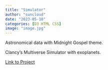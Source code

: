 ```yaml
---
title: "Simulator"
author: "suncloud"
date: "2023-05-10"
categories: [D3 HTML CSS]
image: "image.jpg"
---
```


Astronomical data with Midnight Gospel theme.

Clancy's Multiverse Simulator with exoplanets.

[Link to Project](https://sunny-netizen.github.io/midnightgospel/)

\
